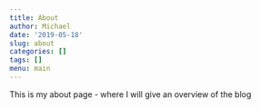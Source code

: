 ```yaml
---
title: About
author: Michael
date: '2019-05-18'
slug: about
categories: []
tags: []
menu: main
--- 
```



This is my about page - where I will give an overview of the blog